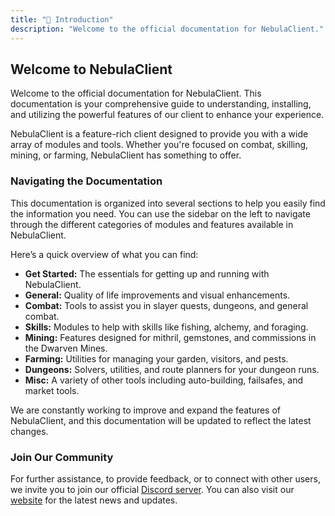 ```yaml
---
title: "👋 Introduction"
description: "Welcome to the official documentation for NebulaClient."
---
```


## Welcome to NebulaClient

Welcome to the official documentation for NebulaClient. This documentation is your comprehensive guide to understanding, installing, and utilizing the powerful features of our client to enhance your experience.

NebulaClient is a feature-rich client designed to provide you with a wide array of modules and tools. Whether you're focused on combat, skilling, mining, or farming, NebulaClient has something to offer.

### Navigating the Documentation

This documentation is organized into several sections to help you easily find the information you need. You can use the sidebar on the left to navigate through the different categories of modules and features available in NebulaClient.

Here’s a quick overview of what you can find:

-   **Get Started:** The essentials for getting up and running with NebulaClient.
-   **General:** Quality of life improvements and visual enhancements.
-   **Combat:** Tools to assist you in slayer quests, dungeons, and general combat.
-   **Skills:** Modules to help with skills like fishing, alchemy, and foraging.
-   **Mining:** Features designed for mithril, gemstones, and commissions in the Dwarven Mines.
-   **Farming:** Utilities for managing your garden, visitors, and pests.
-   **Dungeons:** Solvers, utilities, and route planners for your dungeon runs.
-   **Misc:** A variety of other tools including auto-building, failsafes, and market tools.

We are constantly working to improve and expand the features of NebulaClient, and this documentation will be updated to reflect the latest changes.

### Join Our Community

For further assistance, to provide feedback, or to connect with other users, we invite you to join our official [Discord server](https://nebulaclient.net/discord). You can also visit our [website](https://nebulaclient.net/) for the latest news and updates.